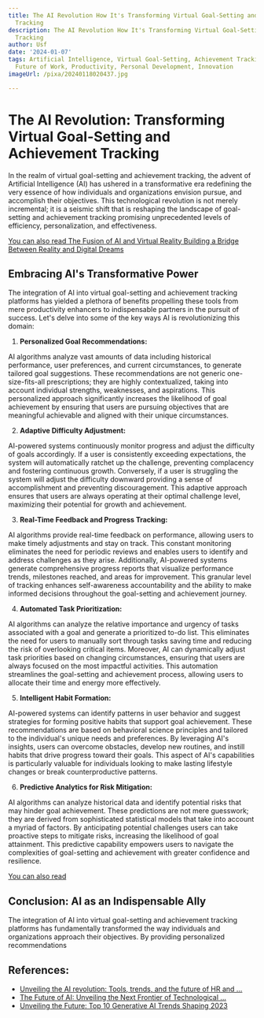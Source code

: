 ```yaml
---
title: The AI Revolution How It's Transforming Virtual Goal-Setting and Achievement
  Tracking
description: The AI Revolution How It's Transforming Virtual Goal-Setting and Achievement
  Tracking
author: Usf
date: '2024-01-07'
tags: Artificial Intelligence, Virtual Goal-Setting, Achievement Tracking, Technology,
  Future of Work, Productivity, Personal Development, Innovation
imageUrl: /pixa/20240118020437.jpg

---
```

# The AI Revolution: Transforming  Virtual Goal-Setting and Achievement Tracking

In the realm of virtual goal-setting and achievement tracking,  the advent of Artificial Intelligence (AI) has ushered in a transformative era redefining the very essence of how  individuals and organizations envision pursue, and accomplish their  objectives. This technological revolution is not merely incremental;  it is a seismic shift that is reshaping the landscape of goal-setting and achievement tracking promising  unprecedented levels of efficiency, personalization, and effectiveness.

[You can also read The Fusion  of AI  and Virtual Reality Building a  Bridge Between Reality and Digital Dreams](The%20Fusion%20of%20AI%20and%20Virtual%20Reality%20Building%20a%20Bridge%20Between%20Reality%20and%20Digital%20Dreams)


## Embracing AI's Transformative Power

The integration of AI into virtual goal-setting and achievement tracking platforms has yielded  a  plethora of  benefits propelling these tools from mere productivity enhancers to indispensable partners  in the pursuit of  success. Let's delve into some of the key  ways AI is  revolutionizing this domain:

1. **Personalized Goal Recommendations:**

AI algorithms analyze vast amounts of data including  historical performance, user  preferences, and current circumstances, to generate tailored goal suggestions. These recommendations  are not generic one-size-fits-all prescriptions; they are highly contextualized, taking  into account individual strengths, weaknesses, and aspirations. This personalized approach significantly increases the likelihood of goal achievement by ensuring that users are pursuing objectives that are  meaningful achievable and aligned with their unique circumstances.

2. **Adaptive Difficulty Adjustment:**

AI-powered systems continuously monitor progress and adjust the difficulty of  goals accordingly. If a user is consistently  exceeding expectations, the system will automatically  ratchet  up the challenge, preventing complacency and fostering continuous  growth. Conversely, if a user is struggling the  system  will adjust the difficulty downward providing a sense of  accomplishment and preventing discouragement. This adaptive approach ensures that users  are always  operating at their optimal challenge  level, maximizing their potential for growth and achievement.

3. **Real-Time Feedback and Progress Tracking:**

AI algorithms provide real-time feedback on  performance, allowing users  to make timely adjustments and stay on track. This constant monitoring eliminates the need for periodic reviews  and enables users to identify and address challenges as they arise. Additionally, AI-powered systems generate comprehensive progress reports that visualize performance trends, milestones reached, and areas for improvement. This granular level of tracking enhances self-awareness accountability and the ability to make informed decisions throughout  the goal-setting and achievement journey.

4. **Automated Task Prioritization:**

AI algorithms can analyze the relative importance and urgency  of tasks associated with a  goal and generate a prioritized to-do  list. This eliminates the need for users to manually sort through tasks saving time and reducing the risk of overlooking critical items.  Moreover, AI  can dynamically adjust task priorities based on changing circumstances,  ensuring that users are always focused on the most impactful activities. This automation streamlines the goal-setting and achievement process, allowing users to allocate their time and energy more effectively.

5. **Intelligent Habit  Formation:**

AI-powered systems can  identify patterns in user behavior and  suggest strategies for forming  positive habits  that support goal achievement. These recommendations are based on  behavioral science principles and tailored to the individual's unique needs and preferences. By leveraging AI's insights, users can overcome obstacles,  develop new routines, and instill habits that  drive progress toward their goals. This aspect  of AI's capabilities is  particularly valuable for individuals looking to make lasting lifestyle changes or break counterproductive  patterns.

6. **Predictive Analytics for Risk Mitigation:**

AI algorithms can analyze historical  data and identify potential risks that may hinder  goal achievement. These predictions are not mere guesswork; they are derived from sophisticated statistical models that take into account a myriad of factors. By anticipating potential challenges users can take proactive steps to mitigate  risks, increasing the likelihood of goal attainment. This predictive capability empowers users  to navigate the  complexities of goal-setting and  achievement  with greater confidence and resilience.

[You can also read ]()


## Conclusion: AI as an Indispensable  Ally

The integration of AI into virtual  goal-setting and achievement tracking  platforms has fundamentally transformed the way individuals and organizations approach their objectives. By providing personalized recommendations

## References:
- [Unveiling the AI revolution: Tools, trends, and the future of HR and ...](https://www.linkedin.com/pulse/unveiling-ai-revolution-tools-trends-future-hr-eric-ballenger-audbc)
- [The Future of AI: Unveiling the Next Frontier of Technological ...](https://www.bbntimes.com/technology/the-future-of-ai-unveiling-the-next-frontier-of-technological-advancement)
- [Unveiling the Future: Top 10 Generative AI Trends Shaping 2023](https://www.linkedin.com/pulse/unveiling-future-top-10-generative-ai-trends-shaping-mena-ms-pcc)
